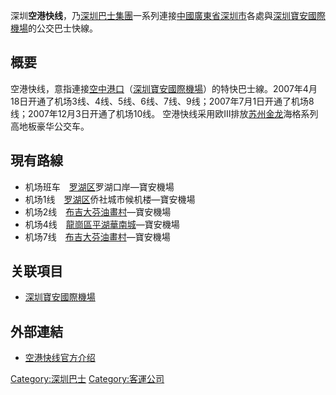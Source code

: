 深圳''' 空港快线'''，乃[[深圳巴士集團|深圳巴士集團]]一系列連接[[中國|中國]][[廣東省|廣東省]][[深圳市|深圳市]]各處與[[深圳寶安國際機場|深圳寶安國際機場]]的公交巴士快線。

==概要==
空港快线，意指連接[[空中港口|空中港口]]（[[深圳寶安國際機場|深圳寶安國際機場]]）的特快巴士線。2007年4月18日开通了机场3线、4线、5线、6线、7线、9线；2007年7月1日开通了机场8线；2007年12月3日开通了机场10线。
空港快线采用欧Ⅲ排放[[苏州金龙|苏州金龙]]海格系列高地板豪华公交车。

==現有路線==
*机场班车　[[罗湖区|罗湖区]]罗湖口岸—寶安機場
*机场1线　[[罗湖区|罗湖区]]侨社城市候机楼—寶安機場
*机场2线　[[布吉街道|布吉]][[大芬油畫村|大芬油畫村]]—寶安機場
*机场4线　[[龍崗區|龍崗區]][[平湖街道_(深圳市)|平湖]][[華南城|華南城]]—寶安機場
*机场7线　[[布吉街道|布吉]][[大芬油畫村|大芬油畫村]]—寶安機場

==关联項目==
*[[深圳寶安國際機場|深圳寶安國際機場]]

==外部連結==
*[http://www.szbus.com.cn/3456789/ 空港快线官方介绍]{{dead link|date=2018年4月 |bot=InternetArchiveBot |fix-attempted=yes }}

[[Category:深圳巴士|Category:深圳巴士]]
[[Category:客運公司|Category:客運公司]]